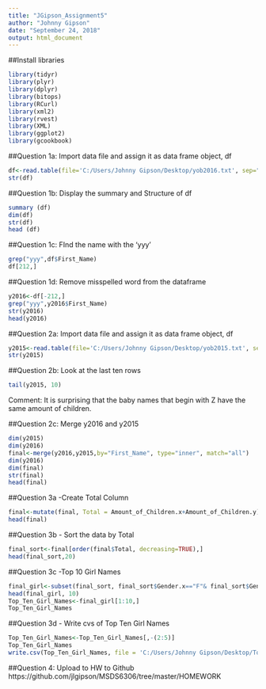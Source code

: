 ---
title: "JGipson_Assignment5"
author: "Johnny Gipson"
date: "September 24, 2018"
output: html_document
---

##Install libraries
```{r, echo =TRUE}
library(tidyr)
library(plyr)
library(dplyr)
library(bitops)
library(RCurl)
library(xml2)
library(rvest)
library(XML)
library(ggplot2)
library(gcookbook)
```

##Question 1a: Import data file and assign it as data frame object, df
```{r, echo =TRUE}
df<-read.table(file='C:/Users/Johnny Gipson/Desktop/yob2016.txt', sep=";", col.names=c("First_Name", "Gender", "Amount_of_Children"))
str(df)
```

##Question 1b: Display the summary and Structure of df
```{r, echo =TRUE}
summary (df)
dim(df)
str(df)
head (df)
```

##Question 1c:  FInd the name with the 'yyy'
```{r, echo =TRUE}
grep("yyy",df$First_Name)
df[212,]
```

##Question 1d: Remove misspelled word from the dataframe 
```{r, echo =TRUE}
y2016<-df[-212,]
grep("yyy",y2016$First_Name)
str(y2016)
head(y2016)
```

##Question 2a: Import data file and assign it as data frame object, df
```{r, echo =TRUE}
y2015<-read.table(file='C:/Users/Johnny Gipson/Desktop/yob2015.txt', sep=",", col.names=c("First_Name", "Gender", "Amount_of_Children"))
str(y2015)
```

##Question 2b: Look at the last ten rows
```{r, echo =TRUE}
tail(y2015, 10)
```
Comment: It is surprising that the baby names that begin with Z have the same amount of children.

##Question 2c: Merge y2016 and y2015
```{r, echo =TRUE}
dim(y2015)
dim(y2016)
final<-merge(y2016,y2015,by="First_Name", type="inner", match="all")
dim(y2016)
dim(final)
str(final)
head(final)
```

##Question 3a -Create Total Column
```{r, echo =TRUE}
final<-mutate(final, Total = Amount_of_Children.x+Amount_of_Children.y)
head(final)
```

##Question 3b - Sort the data by Total
```{r, echo =TRUE}
final_sort<-final[order(final$Total, decreasing=TRUE),]
head(final_sort,20)
```

##Question 3c -Top 10 Girl Names
```{r, echo =TRUE}
final_girl<-subset(final_sort, final_sort$Gender.x=="F"& final_sort$Gender.y=="F")
head(final_girl, 10)
Top_Ten_Girl_Names<-final_girl[1:10,]
Top_Ten_Girl_Names
```

##Question 3d - Write cvs of Top Ten Girl Names
```{r, echo =TRUE}
Top_Ten_Girl_Names<-Top_Ten_Girl_Names[,-(2:5)]
Top_Ten_Girl_Names
write.csv(Top_Ten_Girl_Names, file = 'C:/Users/Johnny Gipson/Desktop/Top_Ten_Girl_Names.cvs',row.names=FALSE)
```

##Question 4:  Upload to HW to Github
https://github.com/jlgipson/MSDS6306/tree/master/HOMEWORK